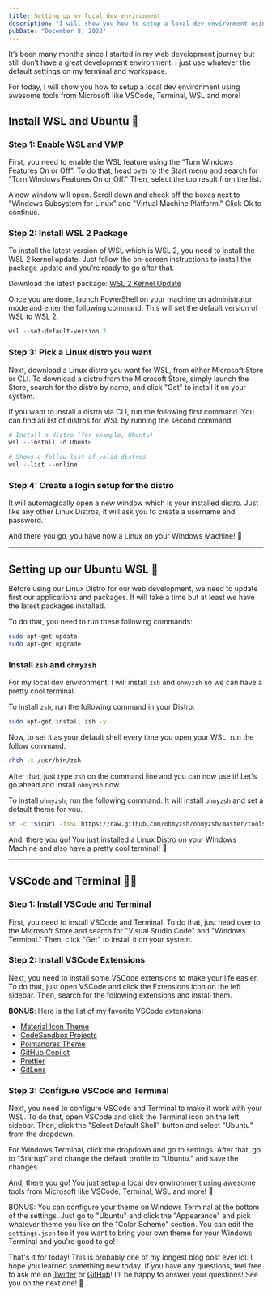 ```yaml
---
title: Setting up my local dev environment
description: "I will show you how to setup a local dev environment using VSCode, Terminal, WSL and more!"
pubDate: "December 8, 2022"
---
```



It’s been many months since I started in my web development journey but still don’t have a great development environment. I just use whatever the default settings on my terminal and workspace.

For today, I will show you how to setup a local dev environment using awesome tools from Microsoft like VSCode, Terminal, WSL and more!

## Install WSL and Ubuntu 🐧

### Step 1: Enable WSL and VMP

First, you need to enable the WSL feature using the “Turn Windows Features On or Off”. To do that, head over to the Start menu and search for "Turn Windows Features On or Off." Then, select the top result from the list.

A new window will open. Scroll down and check off the boxes next to "Windows Subsystem for Linux" and "Virtual Machine Platform." Click Ok to continue.

<BlogImage src={WindowsFeatures} alt="Windows Features" />

### Step 2: Install WSL 2 Package

To install the latest version of WSL which is WSL 2, you need to install the WSL 2 kernel update. Just follow the on-screen instructions to install the package update and you’re ready to go after that.

Download the latest package: [WSL 2 Kernel Update](https://wslstorestorage.blob.core.windows.net/wslblob/wsl_update_x64.msi)

Once you are done, launch PowerShell on your machine on administrator mode and enter the following command. This will set the default version of WSL to WSL 2.

```powershell
wsl --set-default-version 2
```

### Step 3: Pick a Linux distro you want

Next, download a Linux distro you want for WSL, from either Microsoft Store or CLI. To download a distro from the Microsoft Store, simply launch the Store, search for the distro by name, and click "Get" to install it on your system.

If you want to install a distro via CLI, run the following first command. You can find all list of distros for WSL by running the second command.

```powershell
# Install a distro (for example, Ubuntu)
wsl --install -d Ubuntu

# Shows a follow list of valid distros
wsl --list --online
```

### Step 4: Create a login setup for the distro

It will automagically open a new window which is your installed distro. Just like any other Linux Distros, it will ask you to create a username and password.

And there you go, you have now a Linux on your Windows Machine! 🥳

---

## Setting up our Ubuntu WSL 🔧

Before using our Linux Distro for our web development, we need to update first our applications and packages. It will take a time but at least we have the latest packages installed.

To do that, you need to run these following commands:

```bash
sudo apt-get update
sudo apt-get upgrade
```

### Install `zsh` and `ohmyzsh`

For my local dev environment, I will install `zsh` and `ohmyzsh` so we can have a pretty cool terminal.

To install `zsh`, run the following command in your Distro:

```bash
sudo apt-get install zsh -y
```

Now, to set it as your default shell every time you open your WSL, run the follow command.

```bash
chsh -s /usr/bin/zsh

```

After that, just type `zsh` on the command line and you can now use it! Let's go ahead and install `ohmyzsh` now.

To install `ohmyzsh`, run the following command. It will install `ohmyzsh` and set a default theme for you.

```bash
sh -c "$(curl -fsSL https://raw.github.com/ohmyzsh/ohmyzsh/master/tools/install.sh)"
```

And, there you go! You just installed a Linux Distro on your Windows Machine and also have a pretty cool terminal! 🥳

---

## VSCode and Terminal 👨‍💻

### Step 1: Install VSCode and Terminal

First, you need to install VSCode and Terminal. To do that, just head over to the Microsoft Store and search for "Visual Studio Code" and "Windows Terminal." Then, click "Get" to install it on your system.

### Step 2: Install VSCode Extensions

Next, you need to install some VSCode extensions to make your life easier. To do that, just open VSCode and click the Extensions icon on the left sidebar. Then, search for the following extensions and install them.

**BONUS**: Here is the list of my favorite VSCode extensions:

- [Material Icon Theme](https://marketplace.visualstudio.com/items?itemName=PKief.material-icon-theme)
- [CodeSandbox Projects](https://marketplace.visualstudio.com/items?itemName=codesandbox.codesandbox)
- [Poimandres Theme](https://marketplace.visualstudio.com/items?itemName=pmndrs.pmndrs)
- [GitHub Copilot](https://marketplace.visualstudio.com/items?itemName=GitHub.copilot)
- [Prettier](https://marketplace.visualstudio.com/items?itemName=esbenp.prettier-vscode)
- [GitLens](https://marketplace.visualstudio.com/items?itemName=eamodio.gitlens)

### Step 3: Configure VSCode and Terminal

Next, you need to configure VSCode and Terminal to make it work with your WSL. To do that, open VSCode and click the Terminal icon on the left sidebar. Then, click the "Select Default Shell" button and select "Ubuntu" from the dropdown.

<BlogImage src={ConfigVSCode} alt="Configuring Default Terminal VSCode" />

For Windows Terminal, click the dropdown and go to settings. After that, go to "Startup" and change the default profile to "Ubuntu." and save the changes.

<BlogImage src={ConfigWSL} alt="Settings for Windows Terminal" />

And, there you go! You just setup a local dev environment using awesome tools from Microsoft like VSCode, Terminal, WSL and more! 🥳

BONUS: You can configure your theme on Windows Terminal at the bottom of the settings. Just go to "Ubuntu" and click the "Appearance" and pick whatever theme you like on the "Color Scheme" section. You can edit the `settings.json` too if you want to bring your own theme for your Windows Terminal and you're good to go!

That's it for today! This is probably one of my longest blog post ever lol. I hope you learned something new today. If you have any questions, feel free to ask me on [Twitter](https://twitter.com/lancerossdev) or [GitHub](https://github.com/lancerossdev)! I'll be happy to answer your questions! See you on the next one! 👋
